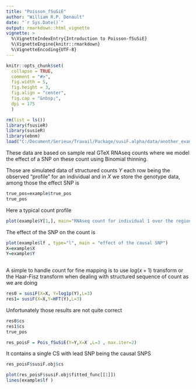 ```yaml
---
title: "Poisson_fSuSiE"
author: "William R.P. Denault"
date: "`r Sys.Date()`"
output: rmarkdown::html_vignette
vignette: >
  %\VignetteIndexEntry{Introduction to Poisson-fSuSiE}
  %\VignetteEngine{knitr::rmarkdown}
  %\VignetteEncoding{UTF-8}
---
```


```r
knitr::opts_chunk$set(
  collapse = TRUE,
  comment = "#>",
  fig.width = 5,
  fig.height = 3,
  fig.align = "center",
  fig.cap = "&nbsp;",
  dpi = 175
  )
```


```r
rm(list = ls()) 
library(fsusieR)
library(susieR)
library(ebnm)
load("C:/Document/Serieux/Travail/Package/susiF.alpha/data/another_example.RData")
```

These data are based on sample real GTeX RNAseq counts where we model the effect of 
a SNP on these count using Binomial thinning.

Those are simulated data of structured counts $Y$ each row being the observed "profile"
for an individual and in $X$ we store the genotype data, among those the  effect   SNP  is

```r
true_pos=example$true_pos
true_pos
```
Here a typical count profile

```r
plot(example$Y[1,], main="RNAseq count for individual 1 over the region of interest")
```



The effect of the SNP  on the count is

```r
 
plot(example$lf , type="l", main = "effect of the causal SNP") 
X=example$X
Y=example$Y
 
```


A simple to handle count for fine mapping is to use $log(x+1)$ transform or the Haar-Fisz transform 
when dealing with structured sequence of count as we are doing

```r

res0 = susiF(X=X, Y=log1p(Y),L=3)
res1= susiF(X=X,Y=HFT(Y),L=3)
```

Unfortunately those results are not quite correct

```r
res0$cs
res1$cs
true_pos
```



 

```r

res_poisF = Pois_fSuSiE(Y=Y,X=X ,L=3 , max.iter=2)

```
 It contains a single CS with lead SNP being the causal SNPS
 
```r
res_poisF$susiF.obj$cs
```
 
 
 
```r
plot(res_poisF$susiF.obj$fitted_func[[1]])
lines(example$lf )
```

 
  